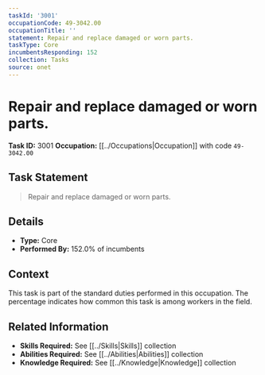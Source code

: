```yaml
---
taskId: '3001'
occupationCode: 49-3042.00
occupationTitle: ''
statement: Repair and replace damaged or worn parts.
taskType: Core
incumbentsResponding: 152
collection: Tasks
source: onet
---
```

# Repair and replace damaged or worn parts.

**Task ID:** 3001
**Occupation:** [[../Occupations|Occupation]] with code `49-3042.00`

## Task Statement

> Repair and replace damaged or worn parts.

## Details

- **Type:** Core
- **Performed By:** 152.0% of incumbents

## Context

This task is part of the standard duties performed in this occupation. The percentage indicates how common this task is among workers in the field.

## Related Information

- **Skills Required:** See [[../Skills|Skills]] collection
- **Abilities Required:** See [[../Abilities|Abilities]] collection
- **Knowledge Required:** See [[../Knowledge|Knowledge]] collection
